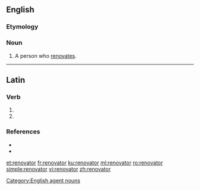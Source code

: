 ==English==

===Etymology===
{{suffix|en|renovate|or}}

===Noun===
{{en-noun}}

# A person who [[renovate]]s.

[[Category:English agent nouns]]

----

==Latin==

===Verb===
{{la-verb-form|renovātor}}

# {{inflection of|renovō||2|s|futr|pasv|impr|lang=la}}
# {{inflection of|renovō||3|s|futr|pasv|impr|lang=la}}

===References===
* {{R:L&S}}
* {{R:Gaffiot}}

[[et:renovator]]
[[fr:renovator]]
[[ku:renovator]]
[[ml:renovator]]
[[ro:renovator]]
[[simple:renovator]]
[[vi:renovator]]
[[zh:renovator]]